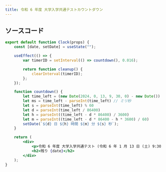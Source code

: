 ```yaml
---
title: 令和 6 年度 大学入学共通テストカウントダウン
---
```



<Clock />


## ソースコード

```jsx showLineNumbers
export default function Clock(props) {
    const [date, setDate] = useState("");

    useEffect(() => {
        var timerID = setInterval(() => countdown(), 0.016);

        return function cleanup() {
            clearInterval(timerID);
        };
    });

    function countdown() {
        let time_left = (new Date(2024, 0, 13, 9, 30, 0) - new Date()) / 1000;
        let ms = time_left - parseInt(time_left) // ミリ秒
        let s = parseInt(time_left) % 60
        let d = parseInt(time_left / 86400)
        let h = parseInt((time_left - d * 86400) / 3600)
        let m = parseInt((time_left - d * 86400 - h * 3600) / 60)
        setDate(`${d} 日 ${h} 時間 ${m} 分 ${s} 秒`);
    }

    return (
        <div>
            <p>令和 6 年度 大学入学共通テスト (令和 6 年 1 月 13 日 (土) 9:30) まであと、</p>
            <h2>残り {date}</h2>
        </div>
    );
}
```
